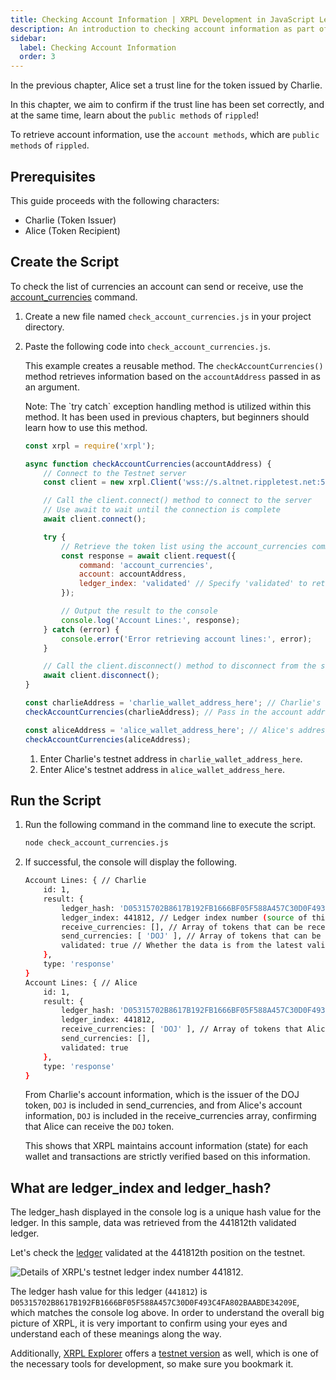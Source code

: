 ```yaml
---
title: Checking Account Information | XRPL Development in JavaScript Level 1
description: An introduction to checking account information as part of the Level 1 curriculum for developing XRPL in JavaScript.
sidebar:
  label: Checking Account Information
  order: 3
---
```



In the previous chapter, Alice set a trust line for the token issued by Charlie.

In this chapter, we aim to confirm if the trust line has been set correctly, and at the same time, learn about the `public methods` of `rippled`!

To retrieve account information, use the `account methods`, which are `public methods` of `rippled`.

## Prerequisites

This guide proceeds with the following characters:

- Charlie (Token Issuer)
- Alice (Token Recipient)

## Create the Script

To check the list of currencies an account can send or receive, use the [account_currencies](https://xrpl.org/docs/references/http-websocket-apis/public-api-methods/account-methods/account_currencies/#account_currencies) command.

<Steps>

1. Create a new file named `check_account_currencies.js` in your project directory.
2. Paste the following code into `check_account_currencies.js`.

    This example creates a reusable method. The `checkAccountCurrencies()` method retrieves information based on the `accountAddress` passed in as an argument.

     <Aside>Note: The `try catch` exception handling method is utilized within this method. It has been used in previous chapters, but beginners should learn how to use this method.</Aside>

    ```javascript
    const xrpl = require('xrpl');

    async function checkAccountCurrencies(accountAddress) {
        // Connect to the Testnet server
        const client = new xrpl.Client('wss://s.altnet.rippletest.net:51233');

        // Call the client.connect() method to connect to the server
        // Use await to wait until the connection is complete
        await client.connect();

        try {
            // Retrieve the token list using the account_currencies command
            const response = await client.request({
                command: 'account_currencies',
                account: accountAddress,
                ledger_index: 'validated' // Specify 'validated' to retrieve from a validated ledger
            });

            // Output the result to the console
            console.log('Account Lines:', response);
        } catch (error) {
            console.error('Error retrieving account lines:', error);
        }

        // Call the client.disconnect() method to disconnect from the server
        await client.disconnect();
    }

    const charlieAddress = 'charlie_wallet_address_here'; // Charlie's address
    checkAccountCurrencies(charlieAddress); // Pass in the account address as an argument to the function

    const aliceAddress = 'alice_wallet_address_here'; // Alice's address
    checkAccountCurrencies(aliceAddress);
    ```

    1. Enter Charlie's testnet address in `charlie_wallet_address_here`.
    2. Enter Alice's testnet address in `alice_wallet_address_here`.
</Steps>

## Run the Script

<Steps>

1. Run the following command in the command line to execute the script.

    ```bash
    node check_account_currencies.js
    ```

2. If successful, the console will display the following.

    ```bash
    Account Lines: { // Charlie
        id: 1,
        result: {
            ledger_hash: 'D05315702B8617B192FB1666BF05F588A457C30D0F493C4FA802BAABDE34209E',
            ledger_index: 441812, // Ledger index number (source of this data)
            receive_currencies: [], // Array of tokens that can be received
            send_currencies: [ 'DOJ' ], // Array of tokens that can be sent
            validated: true // Whether the data is from the latest validated ledger
        },
        type: 'response'
    }
    Account Lines: { // Alice
        id: 1,
        result: {
            ledger_hash: 'D05315702B8617B192FB1666BF05F588A457C30D0F493C4FA802BAABDE34209E',
            ledger_index: 441812,
            receive_currencies: [ 'DOJ' ], // Array of tokens that Alice can receive
            send_currencies: [],
            validated: true
        },
        type: 'response'
    }
    ```

    From Charlie's account information, which is the issuer of the DOJ token, `DOJ` is included in send_currencies, and from Alice's account information, `DOJ` is included in the receive_currencies array, confirming that Alice can receive the `DOJ` token.

    This shows that XRPL maintains account information (state) for each wallet and transactions are strictly verified based on this information.
</Steps>

## What are ledger_index and ledger_hash?

The ledger_hash displayed in the console log is a unique hash value for the ledger. In this sample, data was retrieved from the 441812th validated ledger.

Let's check the [ledger](https://testnet.xrpl.org/ledgers/441812) validated at the 441812th position on the testnet.

![Details of XRPL's testnet ledger index number 441812.](../../../../../assets/images/beginners/img-livenet-ledger-441812.webp)

The ledger hash value for this ledger (`441812`) is `D05315702B8617B192FB1666BF05F588A457C30D0F493C4FA802BAABDE34209E`, which matches the console log above.
In order to understand the overall big picture of XRPL, it is very important to confirm using your eyes and understand each of these meanings along the way.

Additionally, [XRPL Explorer](https://livenet.xrpl.org/) offers a [testnet version](https://testnet.xrpl.org/) as well, which is one of the necessary tools for development, so make sure you bookmark it.